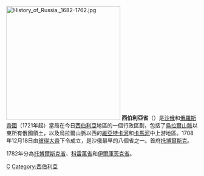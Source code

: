 {{unreferenced|time=2010-2-3}}

[[File:History_of_Russia,_1682-1762.jpg|300px]]
'''西伯利亞省'''（{{lang-ru|Сиби́рская губе́рния}}）是[[沙俄|沙俄]]和[[俄羅斯帝國|俄羅斯帝國]]（1721年起）當局在今日[[西伯利亞|西伯利亞]]地區的一個行政區劃，包括了[[烏拉爾山脈|烏拉爾山脈]]以東所有俄國領土，以及烏拉爾山脈以西的[[維亞特卡河|維亞特卡河]]和[[卡馬河|卡馬河]]中上游地區。1708年12月18日由[[彼得大帝|彼得大帝]]下令成立，是沙俄最早的八個省之一。首府[[托博爾斯克|托博爾斯克]]。

1782年分為[[托博爾斯克省|托博爾斯克省]]、[[科雷萬省|科雷萬省]]和[[伊爾庫茨克省|伊爾庫茨克省]]。
{{ImpRussia}}
[[Category:俄羅斯帝國行政區劃|С]]
[[Category:西伯利亞|Category:西伯利亞]]